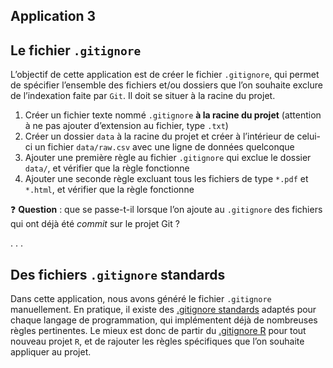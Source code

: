 ## Application 3 {.smaller}

:::{.callout-tip collapse="true" icon=false}
## Le fichier `.gitignore`

::: {.nonincremental}
L'objectif de cette application est de créer le fichier `.gitignore`, qui permet de spécifier l'ensemble des fichiers et/ou dossiers que l'on souhaite exclure de l'indexation faite par `Git`. Il doit se situer à la racine du projet.

1. Créer un fichier texte nommé `.gitignore` **à la racine du projet** (attention à ne pas ajouter d'extension au fichier, type `.txt`) 
2. Créer un dossier `data` à la racine du projet et créer à l'intérieur de celui-ci un fichier `data/raw.csv` avec une ligne de données quelconque
3. Ajouter une première règle au fichier `.gitignore` qui exclue le dossier `data/`, et vérifier que la règle fonctionne
4. Ajouter une seconde règle excluant tous les fichiers de type `*.pdf` et `*.html`, et vérifier que la règle fonctionne
:::

:::

❓ **Question** : que se passe-t-il lorsque l'on ajoute au `.gitignore` des fichiers qui ont déjà été *commit* sur le projet Git ?

. . .

:::{.callout-note collapse="true" icon=false}
## Des fichiers `.gitignore` standards

Dans cette application, nous avons généré le fichier `.gitignore` manuellement. En pratique, il existe des [.gitignore standards](https://github.com/github/gitignore/tree/main) adaptés pour chaque langage de programmation, qui implémentent déjà de nombreuses règles pertinentes. Le mieux est donc de partir du [.gitignore R](https://github.com/github/gitignore/blob/main/R.gitignore) pour tout nouveau projet `R`, et de rajouter les règles spécifiques que l'on souhaite appliquer au projet. 

:::
